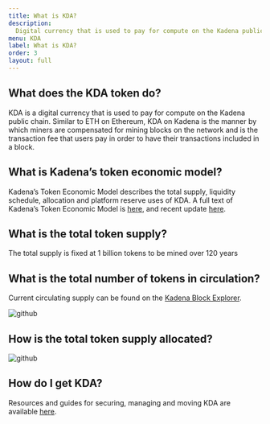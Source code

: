 ```yaml
---
title: What is KDA?
description:
  Digital currency that is used to pay for compute on the Kadena public chain.
menu: KDA
label: What is KDA?
order: 3
layout: full
---
```


## What does the KDA token do?

KDA is a digital currency that is used to pay for compute on the Kadena public
chain. Similar to ETH on Ethereum, KDA on Kadena is the manner by which miners
are compensated for mining blocks on the network and is the transaction fee that
users pay in order to have their transactions included in a block.

## What is Kadena’s token economic model?

Kadena’s Token Economic Model describes the total supply, liquidity schedule,
allocation and platform reserve uses of KDA. A full text of Kadena’s Token
Economic Model is
[here](https://medium.com/kadena-io/the-kadena-token-economic-model-8090d7545eef),
and recent update
[here](https://medium.com/kadena-io/update-to-the-kadena-token-economic-model-21e1ec18f099).

## What is the total token supply?

The total supply is fixed at 1 billion tokens to be mined over 120 years

## What is the total number of tokens in circulation?

Current circulating supply can be found on the
[Kadena Block Explorer](https://explorer.chainweb.com/mainnet).

![github](/img/docs/what-is-kda/coins-in-circulation.png)

## How is the total token supply allocated?

![github](/img/docs/what-is-kda/token-allocation.png)

## How do I get KDA?

Resources and guides for securing, managing and moving KDA are available
[here](/basics/kda/manage-kda).
